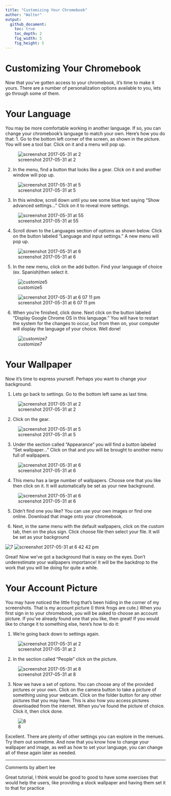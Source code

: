 ```yaml
---
title: "Customizing Your Chromebook"
author: "Walter"
output:
  github_document:
    toc: true
    toc_depth: 2
    fig_width: 5
    fig_height: 5
---
```


# Customizing Your Chromebook

  Now that you've gotten access to your chromebook, it's time to make it yours.  There are a number of personalization options available to you, lets go through some of them.
  
# Your Language

  You may be more comfortable working in another language.  If so, you can change your chromebook's language to match your own.  Here's how you do that:
  1. Go to the bottom left corner of the screen, as shown in the picture.  You will see a tool bar.  Click on it and a menu will pop up.
  
![screenshot 2017-05-31 at 2](https://cloud.githubusercontent.com/assets/28197711/26648773/93a80330-4611-11e7-8de6-b740610c052c.png)

  2. In the menu, find a button that looks like a gear.  Click on it and another window will pop up.

![screenshot 2017-05-31 at 5](https://cloud.githubusercontent.com/assets/28197711/26655770/381a5130-462a-11e7-93d5-de069852d819.png)

  3. In this window, scroll down until you see some blue text saying "Show advanced settings..."  Click on it to reveal more settings.
  
![screenshot 2017-05-31 at 55](https://cloud.githubusercontent.com/assets/28197711/26655923/dd080fb6-462a-11e7-99dd-bc24b661263e.png)

  4. Scroll down to the Languages section of options as shown below.  Click on the button labeled "Language and input settings."  A new menu will pop up.
  
![screenshot 2017-05-31 at 6](https://cloud.githubusercontent.com/assets/28197711/26656074/9c0fb184-462b-11e7-9d64-25e378473fc6.png)

  5. In the new menu, click on the add button.  Find your language of choice (ex. Spanish)then select it.
  
![customize5](https://cloud.githubusercontent.com/assets/28197711/26656313/88c06fa0-462c-11e7-898e-dfdc40746110.png)

![screenshot 2017-05-31 at 6 07 11 pm](https://cloud.githubusercontent.com/assets/28197711/26656350/a91afdb0-462c-11e7-9f3c-41b141113242.png)

  6. When you're finished, click done.  Next click on the button labeled "Display Google Chrome OS in this language."  You will have to restart the system for the changes to occur, but from then on, your computer will display the language of your choice.  Well done!
  
![customize7](https://cloud.githubusercontent.com/assets/28197711/26656360/b5544000-462c-11e7-847e-76e3d35cf7e2.png)

# Your Wallpaper

Now it's time to express yourself.  Perhaps you want to change your background.

  1. Lets go back to settings.  Go to the bottom left same as last time.

![screenshot 2017-05-31 at 2](https://cloud.githubusercontent.com/assets/28197711/26648773/93a80330-4611-11e7-8de6-b740610c052c.png)

  2. Click on the gear.
  
![screenshot 2017-05-31 at 5](https://cloud.githubusercontent.com/assets/28197711/26655770/381a5130-462a-11e7-93d5-de069852d819.png)

  3. Under the section called "Appearance" you will find a button labeled "Set wallpaper..."  Click on that and you will be brought to another menu full of wallpapers.
  
![screenshot 2017-05-31 at 6](https://cloud.githubusercontent.com/assets/28197711/26656673/061e2b62-462e-11e7-8e4c-ad52003508e5.png)

  4. This menu has a large number of wallpapers.  Choose one that you like then click on it.  It will automatically be set as your new background.
  
![screenshot 2017-05-31 at 6](https://cloud.githubusercontent.com/assets/28197711/26656673/061e2b62-462e-11e7-8e4c-ad52003508e5.png)

  5. Didn't find one you like?  You can use your own images or find one online.  Download that image onto your chromebook.
  
  6. Next, in the same menu with the default wallpapers, click on the custom tab, then on the plus sign.  Click choose file then select your file.  It will be set as your background
  
![7](https://cloud.githubusercontent.com/assets/28197711/26657757/e07ef6b0-4633-11e7-9ce9-a2b1cf86a469.png)
![screenshot 2017-05-31 at 6 42 42 pm](https://cloud.githubusercontent.com/assets/28197711/26657705/84b2fffc-4633-11e7-80e7-70d3d20f521f.png)

Great!  Now we've got a background that is easy on the eyes.  Don't underestimate your wallpapers importance!  It will be the backdrop to the work that you will be doing for quite a while.

# Your Account Picture

You may have noticed the little frog that's been hiding in the corner of my screenshots.  That is my account picture (I think frogs are cute.)  When you first sign in to your chromebook, you will be asked to choose an account picture.  If you've already found one that you like, then great!  If you would like to change it to something else, here's how to do it:

  1. We're going back down to settings again.
  
![screenshot 2017-05-31 at 2](https://cloud.githubusercontent.com/assets/28197711/26648773/93a80330-4611-11e7-8de6-b740610c052c.png)

  2. In the section called "People" click on the picture.
  
![screenshot 2017-05-31 at 8](https://cloud.githubusercontent.com/assets/28197711/26659715/ba6e9964-4640-11e7-910b-28cb289bcdbd.png)

  3. Now we have a set of options.  You can choose any of the provided pictures or your own.  Click on the camera button to take a picture of something using your webcam.  Click on the folder button for any other pictures that you may have.  This is also how you access pictures downloaded from the internet.  When you've found the picture of choice.  Click it, then click done.
  
![8](https://cloud.githubusercontent.com/assets/28197711/26659566/a205d58c-463f-11e7-9ad7-1212c18a3d84.png)

Excellent.  There are plenty of other settings you can explore in the menues.  Try them out sometime.  And now that you know how to change your wallpaper and image, as well as how to set your language, you can change all of these again later as needed.

-----------------------------------------------------------------------------------------------------------------------
Comments by albert lee

Great tutorial, I think would be good to good to have some exercises that would help the users, like providing a stock wallpaper and having them set it to that for practice
